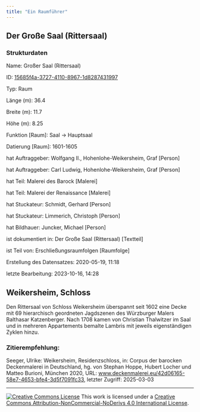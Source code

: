 ```yaml
---
title: "Ein Raumführer"
---
```


## Der Große Saal (Rittersaal)

### Strukturdaten

Name: Großer Saal (Rittersaal)

ID: [15685f4a-3727-4110-8967-1d8287431997](https://www.deckenmalerei.eu/15685f4a-3727-4110-8967-1d8287431997)

Typ: Raum 

Länge (m): 36.4 

Breite (m): 11.7 

Höhe (m): 8.25 

Funktion [Raum]: Saal -> Hauptsaal 

Datierung [Raum]: 1601-1605 

hat Auftraggeber:  Wolfgang II., Hohenlohe-Weikersheim, Graf [Person] 

hat Auftraggeber: Carl Ludwig, Hohenlohe-Weikersheim, Graf [Person] 

hat Teil: Malerei des Barock [Malerei] 

hat Teil: Malerei der Renaissance [Malerei] 

hat Stuckateur: Schmidt, Gerhard [Person] 

hat Stuckateur: Limmerich, Christoph [Person] 

hat Bildhauer: Juncker, Michael [Person] 

ist dokumentiert in: Der Große Saal (Rittersaal) [Textteil] 

ist Teil von: Erschließungsraumfolgen [Raumfolge] 

Erstellung des Datensatzes: 2020-05-19, 11:18 

letzte Bearbeitung: 2023-10-16, 14:28 

## Weikersheim, Schloss

Den Rittersaal von Schloss Weikersheim überspannt seit 1602 eine Decke mit 69 hierarchisch geordneten Jagdszenen des Würzburger Malers Balthasar Katzenberger. Nach 1708 kamen von Christian Thalwitzer im Saal und in mehreren Appartements bemalte Lambris mit jeweils eigenständigen Zyklen hinzu.

### Zitierempfehlung:

Seeger, Ulrike: Weikersheim, Residenzschloss, in: Corpus der barocken Deckenmalerei in Deutschland, hg. von Stephan Hoppe, Hubert Locher und Matteo Burioni, München 2020, URL: [www.deckenmalerei.eu/42d06165-58e7-4653-bfe4-3d5f7091fc33](https://www.deckenmalerei.eu/42d06165-58e7-4653-bfe4-3d5f7091fc33), letzter Zugriff: 2025-03-03

---

<a rel="license" href="https://creativecommons.org/licenses/by-nc-nd/4.0/"><img alt="Creative Commons License" style="border-width:0" src="https://licensebuttons.net/l/by-nc-nd/4.0/88x31.png" /></a> This work is licensed under a <a rel="license" href="https://creativecommons.org/licenses/by-nc-nd/4.0/">Creative Commons Attribution-NonCommercial-NoDerivs 4.0 International License</a>.